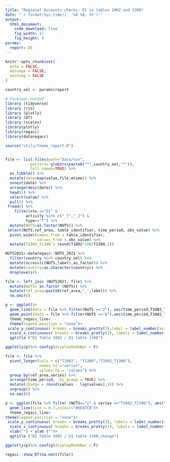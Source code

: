 ```yaml
---
title: "Regional Accounts checks: D1 in tables 1002 and 1300"
date: "`r format(Sys.time(), '%d %B, %Y')`"
output:
  html_document: 
    code_download: true
    fig_width: 12
    fig_height: 9
params:
  report: DE
---
```


```r
knitr::opts_chunk$set(
  echo = FALSE,
  message = FALSE,
  warning = FALSE
)
```

```r
country_sel <- params$report
```

```r
# Packages needed
library (tidyverse)
library (rio)
library (plotly)
library (DT)
library (scales)
library(plotly)
library(regacc)
library(dataregacc)
```

```r
source("utils/theme_report.R")


file <- list.files(path="data/csv",
           pattern= glob2rx(paste0("*",country_sel,"*")),
           full.names=TRUE) %>% 
  as_tibble() %>% 
  mutate(date=map(value,file.mtime)) %>% 
  unnest(date) %>% 
  arrange(desc(date)) %>% 
  head(1) %>% 
  select(value) %>% 
  pull() %>% 
 fread() %>% 
    filter(sto =="D1" &
         activity %in% c("_T","_Z") &
         type=="T") %>% 
  mutate(NUTS=as.factor(NUTS)) %>% 
 select(NUTS,ref_area, table_identifier, time_period, obs_value) %>%
  pivot_wider(names_from = table_identifier,
              values_from = obs_value) %>% 
  mutate(T1002_T1300 = round(T1002*100/T1300,1))

NUTS2021<-dataregacc::NUTS_2021 %>% 
  filter(country %in% country_sel) %>% 
  mutate(across(c(NUTS,label),as_factor)) %>% 
  mutate(country=as.character(country)) %>% 
  droplevels()

file <- left_join (NUTS2021, file) %>% 
  mutate(NUTS= as.factor (NUTS)) %>% 
  mutate(ref_area=paste0(ref_area,"_",label)) %>% 
  na.omit()
```

```r
p <- ggplot()+
  geom_line(data = file %>% filter(NUTS =="2"), aes(time_period,T1002_T1300,group=ref_area),colour = "#0E47CB", size = 0.7)+
  geom_point(data = file %>% filter(NUTS =="0"),aes(time_period,T1002_T1300), size = 3, colour = "#FFCC00")+
  theme_regacc_line+
  theme(legend.position = "none")+
 scale_y_continuous( breaks = breaks_pretty(3),label = label_number(accuracy = 1))+
  scale_x_continuous( breaks = breaks_pretty(3), labels = label_number(accuracy = 1),expand=c(0,0.02))+
  ggtitle ("D1 Table 1002 / D1 table 1300")

ggplotly(p)%>% config(displayModeBar = F)
```


```r
file <- file %>% 
  pivot_longer(cols = c("T1002", "T1300","T1002_T1300"),
               names_to ="series",
               values_to = "values") %>% 
  group_by(ref_area,series) %>% 
  arrange(time_period, .by_group = TRUE) %>% 
  mutate(change = round(values - lag(values),1)) %>% 
  ungroup() %>% 
  na.omit()
```

```r
p <- ggplot(file %>% filter (NUTS=="2" & series =="T1002_T1300"), aes(time_period, change, group = ref_area))+
  geom_line(size = 0.7,colour="#0E47CB")+
  theme_regacc_line+
theme(legend.position = "none")+
 scale_y_continuous( breaks = breaks_pretty(3), labels = label_number(accuracy = 1))+
  scale_x_continuous( breaks = breaks_pretty(3), labels = label_number(accuracy = 1),expand=c(0,0.4))+
  xlab("") + ylab ("")+
  ggtitle ("D1 Table 1002 / D1 table 1300,change")

ggplotly(p)%>% config(displayModeBar = F)
```

```r

regacc::show_DT(na.omit(file))

```

